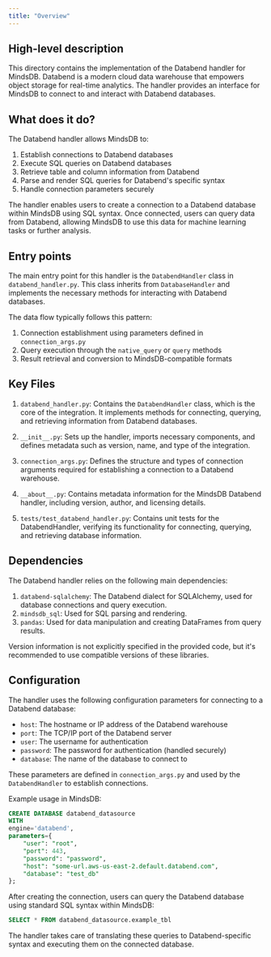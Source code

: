 ```yaml
---
title: "Overview"
---
```


## High-level description
This directory contains the implementation of the Databend handler for MindsDB. Databend is a modern cloud data warehouse that empowers object storage for real-time analytics. The handler provides an interface for MindsDB to connect to and interact with Databend databases.

## What does it do?
The Databend handler allows MindsDB to:
1. Establish connections to Databend databases
2. Execute SQL queries on Databend databases
3. Retrieve table and column information from Databend
4. Parse and render SQL queries for Databend's specific syntax
5. Handle connection parameters securely

The handler enables users to create a connection to a Databend database within MindsDB using SQL syntax. Once connected, users can query data from Databend, allowing MindsDB to use this data for machine learning tasks or further analysis.

## Entry points
The main entry point for this handler is the `DatabendHandler` class in `databend_handler.py`. This class inherits from `DatabaseHandler` and implements the necessary methods for interacting with Databend databases.

The data flow typically follows this pattern:
1. Connection establishment using parameters defined in `connection_args.py`
2. Query execution through the `native_query` or `query` methods
3. Result retrieval and conversion to MindsDB-compatible formats

## Key Files
1. `databend_handler.py`: Contains the `DatabendHandler` class, which is the core of the integration. It implements methods for connecting, querying, and retrieving information from Databend databases.

2. `__init__.py`: Sets up the handler, imports necessary components, and defines metadata such as version, name, and type of the integration.

3. `connection_args.py`: Defines the structure and types of connection arguments required for establishing a connection to a Databend warehouse.

4. `__about__.py`: Contains metadata information for the MindsDB Databend handler, including version, author, and licensing details.

5. `tests/test_databend_handler.py`: Contains unit tests for the DatabendHandler, verifying its functionality for connecting, querying, and retrieving database information.

## Dependencies
The Databend handler relies on the following main dependencies:

1. `databend-sqlalchemy`: The Databend dialect for SQLAlchemy, used for database connections and query execution.
2. `mindsdb_sql`: Used for SQL parsing and rendering.
3. `pandas`: Used for data manipulation and creating DataFrames from query results.

Version information is not explicitly specified in the provided code, but it's recommended to use compatible versions of these libraries.

## Configuration
The handler uses the following configuration parameters for connecting to a Databend database:

- `host`: The hostname or IP address of the Databend warehouse
- `port`: The TCP/IP port of the Databend server
- `user`: The username for authentication
- `password`: The password for authentication (handled securely)
- `database`: The name of the database to connect to

These parameters are defined in `connection_args.py` and used by the `DatabendHandler` to establish connections.

Example usage in MindsDB:

```sql
CREATE DATABASE databend_datasource
WITH
engine='databend',
parameters={
    "user": "root",
    "port": 443,
    "password": "password",
    "host": "some-url.aws-us-east-2.default.databend.com",
    "database": "test_db"
};
```

After creating the connection, users can query the Databend database using standard SQL syntax within MindsDB:

```sql
SELECT * FROM databend_datasource.example_tbl
```

The handler takes care of translating these queries to Databend-specific syntax and executing them on the connected database.